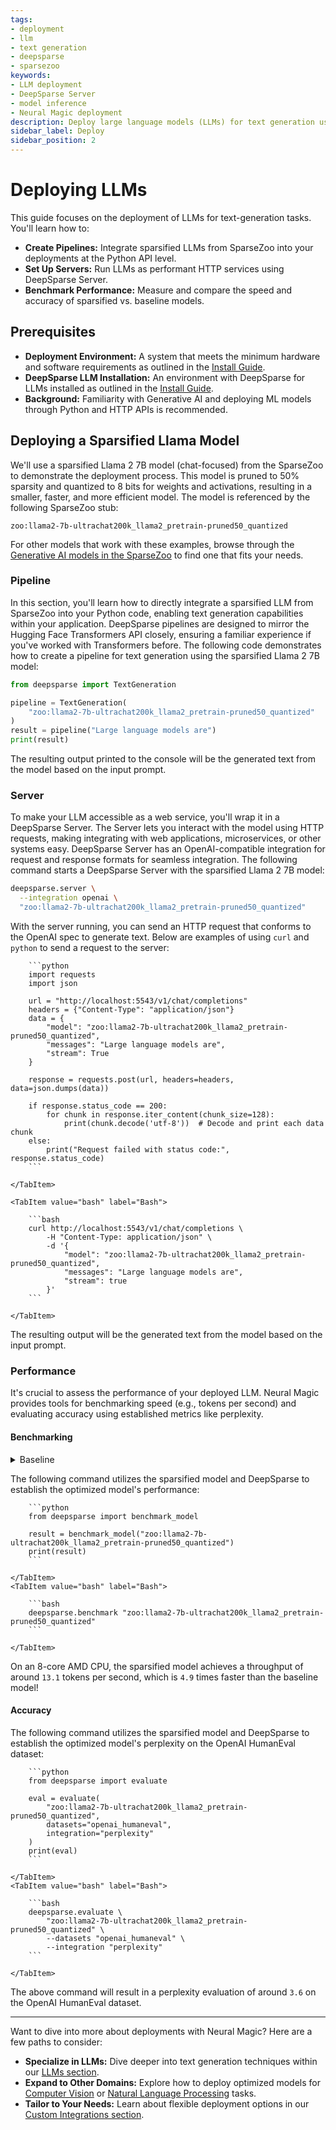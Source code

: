 ```yaml
---
tags:
- deployment
- llm
- text generation
- deepsparse
- sparsezoo
keywords:
- LLM deployment
- DeepSparse Server
- model inference
- Neural Magic deployment
description: Deploy large language models (LLMs) for text generation using Neural Magic's DeepSparse. This doc includes code examples, performance benchmarking, and server setup.
sidebar_label: Deploy
sidebar_position: 2
---
```


# Deploying LLMs

This guide focuses on the deployment of LLMs for text-generation tasks. You'll learn how to:

- <b>Create Pipelines:</b> Integrate sparsified LLMs from SparseZoo into your deployments at the Python API level.
- <b>Set Up Servers:</b> Run LLMs as performant HTTP services using DeepSparse Server.
- <b>Benchmark Performance:</b> Measure and compare the speed and accuracy of sparsified vs. baseline models.

## Prerequisites

- <b>Deployment Environment:</b> A system that meets the minimum hardware and software requirements as outlined in the [Install Guide](./install/#prerequisites).
- <b>DeepSparse LLM Installation:</b> An environment with DeepSparse for LLMs installed as outlined in the [Install Guide](./install#llms---causal-language-modeling).
- <b>Background:</b> Familiarity with Generative AI and deploying ML models through Python and HTTP APIs is recommended.

## Deploying a Sparsified Llama Model

We'll use a sparsified Llama 2 7B model (chat-focused) from the SparseZoo to demonstrate the deployment process.
This model is pruned to 50% sparsity and quantized to 8 bits for weights and activations, resulting in a smaller, faster, and more efficient model.
The model is referenced by the following SparseZoo stub:
```text
zoo:llama2-7b-ultrachat200k_llama2_pretrain-pruned50_quantized
```

For other models that work with these examples, browse through the [Generative AI models in the SparseZoo](https://sparsezoo.neuralmagic.com/?modelSet=generative_ai) to find one that fits your needs.

### Pipeline

In this section, you'll learn how to directly integrate a sparsified LLM from SparseZoo into your Python code, enabling text generation capabilities within your application.
DeepSparse pipelines are designed to mirror the Hugging Face Transformers API closely, ensuring a familiar experience if you've worked with Transformers before.
The following code demonstrates how to create a pipeline for text generation using the sparsified Llama 2 7B model:

```python
from deepsparse import TextGeneration

pipeline = TextGeneration(
    "zoo:llama2-7b-ultrachat200k_llama2_pretrain-pruned50_quantized"
)
result = pipeline("Large language models are")
print(result)
```

The resulting output printed to the console will be the generated text from the model based on the input prompt.

### Server

To make your LLM accessible as a web service, you'll wrap it in a DeepSparse Server.
The Server lets you interact with the model using HTTP requests, making integrating with web applications, microservices, or other systems easy.
DeepSparse Server has an OpenAI-compatible integration for request and response formats for seamless integration.
The following command starts a DeepSparse Server with the sparsified Llama 2 7B model:

```bash
deepsparse.server \
  --integration openai \
  "zoo:llama2-7b-ultrachat200k_llama2_pretrain-pruned50_quantized"
```

With the server running, you can send an HTTP request that conforms to the OpenAI spec to generate text.
Below are examples of using `curl` and `python` to send a request to the server:
<Tabs>
    <TabItem value="python" label="Python" default>

        ```python
        import requests
        import json

        url = "http://localhost:5543/v1/chat/completions"
        headers = {"Content-Type": "application/json"}
        data = {
            "model": "zoo:llama2-7b-ultrachat200k_llama2_pretrain-pruned50_quantized",
            "messages": "Large language models are",
            "stream": True
        }

        response = requests.post(url, headers=headers, data=json.dumps(data))

        if response.status_code == 200:
            for chunk in response.iter_content(chunk_size=128):
                print(chunk.decode('utf-8'))  # Decode and print each data chunk
        else:
            print("Request failed with status code:", response.status_code)
        ```

    </TabItem>

    <TabItem value="bash" label="Bash">

        ```bash
        curl http://localhost:5543/v1/chat/completions \
            -H "Content-Type: application/json" \
            -d '{
                "model": "zoo:llama2-7b-ultrachat200k_llama2_pretrain-pruned50_quantized",
                "messages": "Large language models are",
                "stream": true
            }'
        ```

    </TabItem>
</Tabs>

The resulting output will be the generated text from the model based on the input prompt.

### Performance

It's crucial to assess the performance of your deployed LLM.
Neural Magic provides tools for benchmarking speed (e.g., tokens per second) and evaluating accuracy using established metrics like perplexity.

#### Benchmarking

<details>
    <summary>Baseline</summary>

    To compare the performance of the sparsified model, we utilize a baseline, unoptimized version of the model from the SparseZoo.
    The stub for the corresponding model is:
    ```text
    zoo:llama2-7b-llama2_pretrain-base
    ```

    The following command utilizes the baseline stub and DeepSparse to establish the unoptimized model's performance:

    <Tabs>
        <TabItem value="python" label="Python" default>

            ```python
            from deepsparse import benchmark_model

            result = benchmark_model("zoo:llama2-7b-llama2_pretrain-base")
            print(result)
            ```

        </TabItem>
        <TabItem value="bash" label="Bash">

            ```bash
            deepsparse.benchmark "zoo:llama2-7b-llama2_pretrain-base"
            ```

        </TabItem>
    </Tabs>

    On an 8-core AMD CPU, the baseline model achieves a throughput around `2.7` tokens per second.
</details>

The following command utilizes the sparsified model and DeepSparse to establish the optimized model's performance:
<Tabs>
    <TabItem value="python" label="Python" default>

        ```python
        from deepsparse import benchmark_model

        result = benchmark_model("zoo:llama2-7b-ultrachat200k_llama2_pretrain-pruned50_quantized")
        print(result)
        ```

    </TabItem>
    <TabItem value="bash" label="Bash">

        ```bash
        deepsparse.benchmark "zoo:llama2-7b-ultrachat200k_llama2_pretrain-pruned50_quantized"
        ```

    </TabItem>
</Tabs>

On an 8-core AMD CPU, the sparsified model achieves a throughput of around `13.1` tokens per second, which is `4.9` times faster than the baseline model!

#### Accuracy

The following command utilizes the sparsified model and DeepSparse to establish the optimized model's perplexity on the OpenAI HumanEval dataset:
<Tabs>
    <TabItem value="python" label="Python" default>

        ```python
        from deepsparse import evaluate

        eval = evaluate(
            "zoo:llama2-7b-ultrachat200k_llama2_pretrain-pruned50_quantized",
            datasets="openai_humaneval",
            integration="perplexity"
        )
        print(eval)
        ```

    </TabItem>
    <TabItem value="bash" label="Bash">

        ```bash
        deepsparse.evaluate \
            "zoo:llama2-7b-ultrachat200k_llama2_pretrain-pruned50_quantized" \
            --datasets "openai_humaneval" \
            --integration "perplexity"
        ```

    </TabItem>
</Tabs>

The above command will result in a perplexity evaluation of around `3.6` on the OpenAI HumanEval dataset.

---

Want to dive into more about deployments with Neural Magic? Here are a few paths to consider:

- <b>Specialize in LLMs:</b> Dive deeper into text generation techniques within our [LLMs section](../llms).
- <b>Expand to Other Domains:</b> Explore how to deploy optimized models for [Computer Vision](../computer-vision) or [Natural Language Processing](../nlp) tasks.
- <b>Tailor to Your Needs:</b> Learn about flexible deployment options in our [Custom Integrations section](../custom-integrations).

